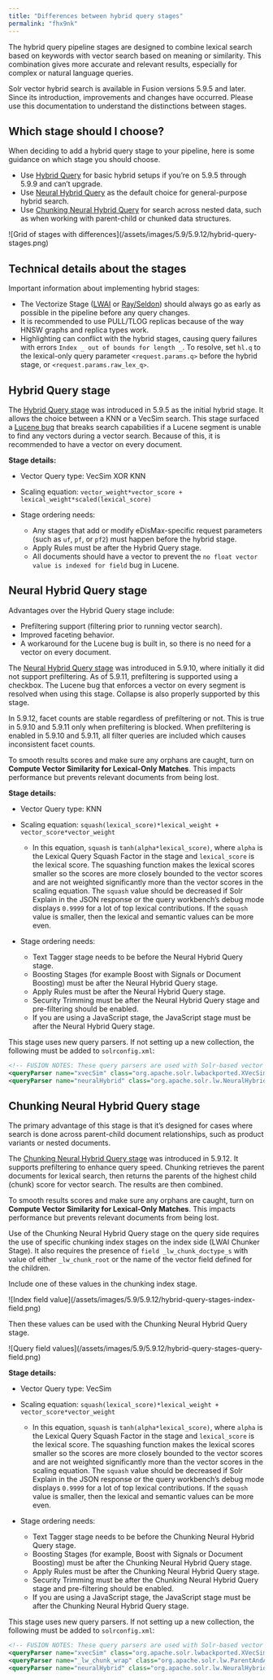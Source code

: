 ```yaml
---
title: "Differences between hybrid query stages"
permalink: "fhx9nk"
---
```


The hybrid query pipeline stages are designed to combine lexical search based on keywords with vector search based on meaning or similarity.
This combination gives more accurate and relevant results, especially for complex or natural language queries.

Solr vector hybrid search is available in Fusion versions 5.9.5 and later.
Since its introduction, improvements and changes have occurred.
Please use this documentation to understand the distinctions between stages.

## Which stage should I choose?

When deciding to add a hybrid query stage to your pipeline, here is some guidance on which stage you should choose.

* Use [Hybrid Query](#hybrid-query) for basic hybrid setups if you’re on 5.9.5 through 5.9.9 and can’t upgrade.
* Use [Neural Hybrid Query](#neural-hybrid-query) as the default choice for general-purpose hybrid search.
* Use [Chunking Neural Hybrid Query](#chunking-neural-hybrid-query) for search across nested data, such as when working with parent-child or chunked data structures.

<Frame>![Grid of stages with differences](/assets/images/5.9/5.9.12/hybrid-query-stages.png)</Frame>

## Technical details about the stages

Important information about implementing hybrid stages:

* The Vectorize Stage ([LWAI](/fusion/5.9/owi8af/lwai-vectorize-query) or [Ray/Seldon](/fusion/5.9/33ccfb/ray-seldon-vectorize-query-stage)) should always go as early as possible in the pipeline before any query changes.
* It is recommended to use PULL/TLOG replicas because of the way HNSW graphs and replica types work.
* Highlighting can conflict with the hybrid stages, causing query failures with errors `Index _ out of bounds for length _`. To resolve, set `hl.q` to the lexical-only query parameter `<request.params.q>` before the hybrid stage, or `<request.params.raw_lex_q>`.

## Hybrid Query stage

The [Hybrid Query stage](/fusion/5.9/fgbib5/hybrid-query-stage) was introduced in 5.9.5 as the initial hybrid stage.
It allows the choice between a KNN or a VecSim search.
This stage surfaced a [Lucene bug](https://github.com/apache/lucene/issues/13105) that breaks search capabilities if a Lucene segment is unable to find any vectors during a vector search.
Because of this, it is recommended to have a vector on every document.

**Stage details:**

* Vector Query type: VecSim XOR KNN
* Scaling equation: `vector_weight*vector_score + lexical_weight*scaled(lexical_score)`
* Stage ordering needs:

  + Any stages that add or modify eDisMax-specific request parameters (such as `uf`, `pf`, or `pf2`) must happen before the hybrid stage.
  + Apply Rules must be after the Hybrid Query stage.
  + All documents should have a vector to prevent the `no float vector value is indexed for field` bug in Lucene.

## Neural Hybrid Query stage

Advantages over the Hybrid Query stage include:

* Prefiltering support (filtering prior to running vector search).
* Improved faceting behavior.
* A workaround for the Lucene bug is built in, so there is no need for a vector on every document.

The [Neural Hybrid Query stage](/fusion/5.9/mb500k/neural-hybrid-query-stage) was introduced in 5.9.10, where initially it did not support prefiltering.
As of 5.9.11, prefiltering is supported using a checkbox.
The Lucene bug that enforces a vector on every segment is resolved when using this stage.
Collapse is also properly supported by this stage.

In 5.9.12, facet counts are stable regardless of prefiltering or not.
This is true in 5.9.10 and 5.9.11 only when prefiltering is blocked.
When prefiltering is enabled in 5.9.10 and 5.9.11, all filter queries are included which causes inconsistent facet counts.

To smooth results scores and make sure any orphans are caught, turn on **Compute Vector Similarity for Lexical-Only Matches**.
This impacts performance but prevents relevant documents from being lost.

**Stage details:**

* Vector Query type: KNN
* Scaling equation: `squash(lexical_score)*lexical_weight + vector_score*vector_weight`

  + In this equation, `squash` is `tanh(alpha*lexical_score)`, where `alpha` is the Lexical Query Squash Factor in the stage and `lexical_score` is the lexical score. The squashing function makes the lexical scores smaller so the scores are more closely bounded to the vector scores and are not weighted significantly more than the vector scores in the scaling equation. The `squash` value should be decreased if Solr Explain in the JSON response or the query workbench’s debug mode displays `0.9999` for a lot of top lexical contributions. If the `squash` value is smaller, then the lexical and semantic values can be more even.
* Stage ordering needs:

  + Text Tagger stage needs to be before the Neural Hybrid Query stage.
  + Boosting Stages (for example Boost with Signals or Document Boosting) must be after the Neural Hybrid Query stage.
  + Apply Rules must be after the Neural Hybrid Query stage.
  + Security Trimming must be after the Neural Hybrid Query stage and pre-filtering should be enabled.
  + If you are using a JavaScript stage, the JavaScript stage must be after the Neural Hybrid Query stage.

This stage uses new query parsers.
If not setting up a new collection, the following must be added to `solrconfig.xml`:

```xml
<!-- FUSION NOTES: These query parsers are used with Solr-based vector search -->
<queryParser name="xvecSim" class="org.apache.solr.lwbackported.XVecSimQParserPlugin"/>
<queryParser name="neuralHybrid" class="org.apache.solr.lw.NeuralHybridQParserPlugin"/>
```

## Chunking Neural Hybrid Query stage

The primary advantage of this stage is that it’s designed for cases where search is done across parent-child document relationships, such as product variants or nested documents.

The [Chunking Neural Hybrid Query stage](/fusion/5.9/4klbo6/chunking-neural-hybrid-query-stage) was introduced in 5.9.12.
It supports prefiltering to enhance query speed.
Chunking retrieves the parent documents for lexical search, then returns the parents of the highest child (chunk) score for vector search.
The results are then combined.

To smooth results scores and make sure any orphans are caught, turn on **Compute Vector Similarity for Lexical-Only Matches**.
This impacts performance but prevents relevant documents from being lost.

Use of the Chunking Neural Hybrid Query stage on the query side requires the use of specific chunking index stages on the index side (LWAI Chunker Stage).
It also requires the presence of `field _lw_chunk_doctype_s` with value of either `_lw_chunk_root` or the name of the vector field defined for the children.

Include one of these values in the chunking index stage.

<Frame>![Index field value](/assets/images/5.9/5.9.12/hybrid-query-stages-index-field.png)</Frame>

Then these values can be used with the Chunking Neural Hybrid Query stage.

<Frame>![Query field values](/assets/images/5.9/5.9.12/hybrid-query-stages-query-field.png)</Frame>

**Stage details:**

* Vector Query type: VecSim
* Scaling equation: `squash(lexical_score)*lexical_weight + vector_score*vector_weight`

  + In this equation, `squash` is `tanh(alpha*lexical_score)`, where `alpha` is the Lexical Query Squash Factor in the stage and `lexical_score` is the lexical score. The squashing function makes the lexical scores smaller so the scores are more closely bounded to the vector scores and are not weighted significantly more than the vector scores in the scaling equation. The `squash` value should be decreased if Solr Explain in the JSON response or the query workbench’s debug mode displays `0.9999` for a lot of top lexical contributions. If the `squash` value is smaller, then the lexical and semantic values can be more even.
* Stage ordering needs:

  + Text Tagger stage needs to be before the Chunking Neural Hybrid Query stage.
  + Boosting Stages (for example, Boost with Signals or Document Boosting) must be after the Chunking Neural Hybrid Query stage.
  + Apply Rules must be after the Chunking Neural Hybrid Query stage.
  + Security Trimming must be after the Chunking Neural Hybrid Query stage and pre-filtering should be enabled.
  + If you are using a JavaScript stage, the JavaScript stage must be after the Chunking Neural Hybrid Query stage.

This stage uses new query parsers.
If not setting up a new collection, the following must be added to `solrconfig.xml`:

```xml
<!-- FUSION NOTES: These query parsers are used with Solr-based vector search -->
<queryParser name="xvecSim" class="org.apache.solr.lwbackported.XVecSimQParserPlugin"/>
<queryParser name="_lw_chunk_wrap" class="org.apache.solr.lw.ParentAndAllKidsWrapperQParserPlugin"/>
<queryParser name="neuralHybrid" class="org.apache.solr.lw.NeuralHybridQParserPlugin"/>
```